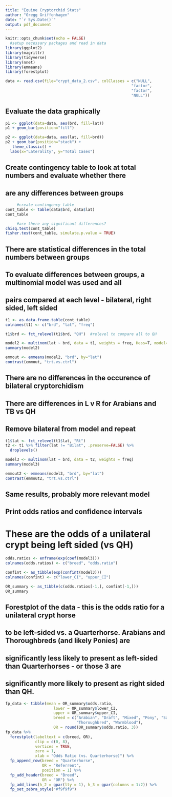```yaml
---
title: "Equine Cryptorchid Stats"
author: "Gregg Griffenhagen"
date: "`r Sys.Date()`"
output: pdf_document
---
```


```r
knitr::opts_chunk$set(echo = FALSE)
  #setup necessary packages and read in data
library(ggplot2)
library(magrittr)
library(tidyverse)
library(nnet)
library(emmeans)
library(forestplot)

data <- read.csv(file="crypt_data_2.csv", colClasses = c("NULL",
                                                       "factor",
                                                       "factor",
                                                       "NULL"))
```

## Evaluate the data graphically
```r
p1 <- ggplot(data=data, aes(brd, fill=lat))
p1 + geom_bar(position="fill")

p2 <- ggplot(data=data, aes(lat, fill=brd))
p2 + geom_bar(position="stack") +
   theme_classic() +
  labs(x="Laterality", y="Total Cases")
```

## Create contingency table to look at total numbers and evaluate whether there
## are any differences between groups

```r
     #create contingency table
cont_table <- table(data$brd, data$lat)
cont_table

     #are there any significant differences?
chisq.test(cont_table)
fisher.test(cont_table, simulate.p.value = TRUE)
```

## There are statistical differences in the total numbers between groups
## To evaluate differences between groups, a multinomial model was used and all
## pairs compared at each level - bilateral, right sided, left sided

```r
t1 <- as.data.frame.table(cont_table)
colnames(t1) <- c("brd", "lat", "freq")

t1$brd <- fct_relevel(t1$brd, "QH")  #relevel to compare all to QH

model2 <- multinom(lat ~ brd, data = t1, weights = freq, Hess=T, model=T)
summary(model2)

emmout <- emmeans(model2, "brd", by="lat")
contrast(emmout, "trt.vs.ctrl")
```
## There are no differences in the occurence of bilateral cryptorchidism
## There are differences in L v R for Arabians and TB vs QH
## Remove bilateral from model and repeat

```r
t1$lat <- fct_relevel(t1$lat, "Rt")
t2 <- t1 %>% filter(lat != "Bilat", .preserve=FALSE) %>%
  droplevels()

model3 <- multinom(lat ~ brd, data = t2, weights = freq)                      
summary(model3)

emmout2 <- emmeans(model3, "brd", by="lat")
contrast(emmout2, "trt.vs.ctrl")
```

## Same results, probably more relevant model
## Print odds ratios and confidence intervals
# These are the odds of a unilateral crypt being left sided (vs QH)

```r
odds.ratios <- enframe(exp(coef(model3)))
colnames(odds.ratios) <- c("breed", "odds.ratio")

confint <- as_tibble(exp(confint(model3)))
colnames(confint) <- c("lower_CI", "upper_CI")

OR_summary <- as_tibble(c(odds.ratios[-1,], confint[-1,]))
OR_summary
```

## Forestplot of the data - this is the odds ratio for a unilateral crypt horse
## to be left-sided vs. a Quarterhorse. Arabians and Thoroughbreds (and likely Ponies) are
## significantly less likely to present as left-sided than Quarterhorses - or those 3 are
## significantly more likely to present as right sided than QH.

```r
fp_data <- tibble(mean = OR_summary$odds.ratio,
                     lower = OR_summary$lower_CI,
                     upper = OR_summary$upper_CI,
                     breed = c("Arabian", "Draft", "Mixed", "Pony", "Saddlebred",
                               "Thoroughbred", "Warmblood"),
                     OR = round(OR_summary$odds.ratio, 3))
fp_data %>%
  forestplot(labeltext = c(breed, OR),
             clip = c(0, 8),
             vertices = TRUE,
             zero = 1,
             xlab = "Odds Ratio (vs. Quarterhorse)") %>%
  fp_append_row(breed = "Quarterhorse",
                OR = "Referrent",
                position = 1) %>%
  fp_add_header(breed = "Breed",
                OR = "OR") %>%
  fp_add_lines(h_2 = gpar(lty = 1), h_3 = gpar(columns = 1:2)) %>%
  fp_set_zebra_style("#f9f9f9")
```

